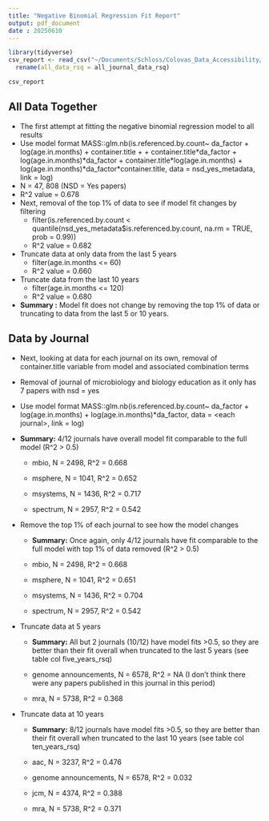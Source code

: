 ```yaml
---
title: "Negative Binomial Regression Fit Report"
output: pdf_document
date : 20250610 
---
```


```r
library(tidyverse)
csv_report <- read_csv("~/Documents/Schloss/Colovas_Data_Accessibility/Data/final/negative_binomial_models.csv") %>%  
  rename(all_data_rsq = all_journal_data_rsq)
```

```r
csv_report
```

## All Data Together

-   The first attempt at fitting the negative binomial regression model
    to all results
-   Use model format MASS::glm.nb(is.referenced.by.count\~ da_factor +
    log(age.in.months) + container.title + +
    container.title\*da_factor + log(age.in.months)\*da_factor +
    container.title\*log(age.in.months) +
    log(age.in.months)\*da_factor\*container.title, data =
    nsd_yes_metadata, link = log)
-   N = 47, 808 (NSD = Yes papers)
-   R\^2 value = 0.678
-   Next, removal of the top 1% of data to see if model fit changes by
    filtering
    -   filter(is.referenced.by.count \<
        quantile(nsd_yes_metadata\$is.referenced.by.count, na.rm = TRUE,
        prob = 0.99))
    -   R\^2 value = 0.682
-   Truncate data at only data from the last 5 years
    -   filter(age.in.months \<= 60)
    -   R\^2 value = 0.660
-   Truncate data from the last 10 years
    -   filter(age.in.months \<= 120)
    -   R\^2 value = 0.680
-   **Summary :** Model fit does not change by removing the top 1% of
    data or truncating to data from the last 5 or 10 years.

## Data by Journal

-   Next, looking at data for each journal on its own, removal of
    container.title variable from model and associated combination terms

-   Removal of journal of microbiology and biology education as it only
    has 7 papers with nsd = yes

-   Use model format MASS::glm.nb(is.referenced.by.count\~ da_factor +
    log(age.in.months) + log(age.in.months)\*da_factor, data = \<each
    journal\>, link = log)

-   **Summary:** 4/12 journals have overall model fit comparable to the
    full model (R\^2 \> 0.5)

    -   mbio, N = 2498, R\^2 = 0.668

    -   msphere, N = 1041, R\^2 = 0.652

    -   msystems, N = 1436, R\^2 = 0.717

    -   spectrum, N = 2957, R\^2 = 0.542

-   Remove the top 1% of each journal to see how the model changes

    -   **Summary:** Once again, only 4/12 journals have fit comparable
        to the full model with top 1% of data removed (R\^2 \> 0.5)

    -   mbio, N = 2498, R\^2 = 0.668

    -   msphere, N = 1041, R\^2 = 0.651

    -   msystems, N = 1436, R\^2 = 0.704

    -   spectrum, N = 2957, R\^2 = 0.542

-   Truncate data at 5 years

    -   **Summary:** All but 2 journals (10/12) have model fits \>0.5,
        so they are better than their fit overall when truncated to the
        last 5 years (see table col five_years_rsq)

    -   genome announcements, N = 6578, R\^2 = NA (I don't think there
        were any papers published in this journal in this period)

    -   mra, N = 5738, R\^2 = 0.368

-   Truncate data at 10 years

    -   **Summary:** 8/12 journals have model fits \>0.5, so they are
        better than their fit overall when truncated to the last 10
        years (see table col ten_years_rsq)

    -   aac, N = 3237, R\^2 = 0.476

    -   genome announcements, N = 6578, R\^2 = 0.032

    -   jcm, N = 4374, R\^2 = 0.388

    -   mra, N = 5738, R\^2 = 0.371
